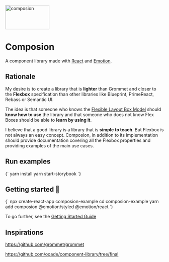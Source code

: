 
<Meta
  title='Components/Introduction'
/>

<div style={{ margin: '0 auto', textAlign: 'center' }}>
  <img width="140" height="77" src="https://raw.githubusercontent.com/neokeld/composion/main/images/logo.png" alt='composion' />
</div>

# Composion

A component library made with [React](https://reactjs.org) and [Emotion](https://emotion.sh).

## Rationale

My desire is to create a library that is **lighter** than Grommet and closer to the **Flexbox** specification than other libraries like Blueprint, PrimeReact, Rebass or Semantic UI.

The idea is that someone who knows the [Flexible Layout Box Model](https://www.w3.org/TR/css-flexbox-1) should **know how to use** the library and that someone who does not know Flex Boxes should be able to **learn by using it**.

I believe that a good library is a library that is **simple to teach**. But Flexbox is not always an easy concept. Composion, in addition to its implementation should provide documentation covering all the Flexbox properties and providing examples of the main use cases.

## Run examples

<CodeBlock language="bash">
{`
yarn install
yarn start-storybook
`}
</CodeBlock>

## Getting started 🚀

<CodeBlock language="bash">
{`
npx create-react-app composion-example
cd composion-example
yarn add composion @emotion/styled @emotion/react
`}
</CodeBlock>

To go further, see the [Getting Started Guide](https://neokeld.github.io/composion/index.html?path=/story/components-getting-started--page)

## Inspirations

<https://github.com/grommet/grommet>

<https://github.com/ooade/component-library/tree/final>
